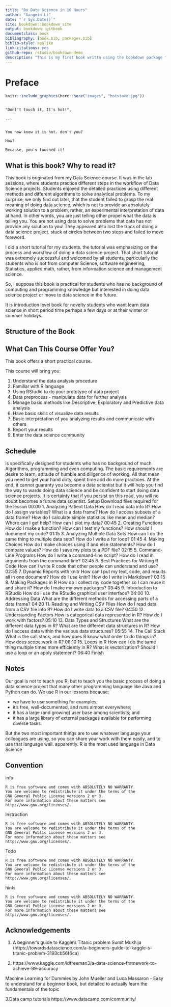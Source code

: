 ```yaml
--- 
title: "Do Data Science in 10 Hours"
author: "Gangmin Li"
date: "`r Sys.Date()`"
site: bookdown::bookdown_site
output: bookdown::gitbook
documentclass: book
bibliography: [book.bib, packages.bib]
biblio-style: apalike
link-citations: yes
github-repo: rstudio/bookdown-demo
description: "This is my first book writtn using the bookdown package to write a book. The output format for this book is bookdown::gitbook."
---
```


# Preface {-}


```r

knitr::include_graphics(here::here("images", "hotstove.jpg"))

```


``` 

"Dont't touch it, It's hot!",

...


You now know it is hot. don't you?

How?

Because, you'v touched it!

```


## What is this book? Why to read it?
This book is originated from my Data Science course. It was in the lab sessions, where students practice different steps in the workflow of Data Science projects. Students enjoyed the detailed practices using different methods and different algorithms to solve analytical problems. To my surprise, we only find out later, that the student failed to grasp the real meaning of doing data science, which is not to provide an absolutely working solution to a problem, rather, an experimental interpretation of data at hand. In other words, you are just telling other propel what the data is telling you. You are not using data to solve problems that data has not provide any solution to you! They appeared also lost the track of doing a data science project. stuck at circles between two steps and failed to move foreword. 

I did a short tutorial for my students. the tutorial was emphasizing on the process and workflow of doing a data science project. That short tutorial was extremely successful and welcomed by all students, particularly the students who is not from computer Science, software engineering, Statistics, applied math, rather, from information science and management science. 

So, I suppose this book is practical for students who has no background of computing and programming knowledge but interested in doing data science project or move to data science in the future. 

It is introduction level book for novelty students who want learn data science in short period time perhaps a few days or at their winter or summer holidays.  

## Structure of the Book

## What Can This Course Offer You?

This book offers a short practical course.  

This course will bring you:

1. Understand the data analysis procedure
2. Familiar with R language 
3. Using RStudio to do your prototype of data project
4. Data preprocess - manipulate data for further analysis
3. Manage basic methods like Descriptive, Exploratory and Predictive data analysis
5. Have basic skills of visualize data results
6. Basic interpretation of you analyzing results and communicate with others
7. Report your results 
8. Enter the data science community


## Schedule

is specifically designed for students who has no background of much Algorithms, programming and even computing. The basic requirements are desire to learn, attitude of humble and diligence of working. All that mean you need to get your hand dirty, spent time and do more practices. At the end, it cannot guaranty you become a data scientist but it will help you find the way to wards doing data science and be confident to start doing data science projects. It is certainty that if you persist on this road, you will no doubt becomes a future data scientist. 
Setup	Download files required for the lesson
00:00	1. Analyzing Patient Data	How do I read data into R?
How do I assign variables?
What is a data frame?
How do I access subsets of a data frame?
How do I calculate simple statistics like mean and median?
Where can I get help?
How can I plot my data?
00:45	2. Creating Functions	How do I make a function?
How can I test my functions?
How should I document my code?
01:15	3. Analyzing Multiple Data Sets	How can I do the same thing to multiple data sets?
How do I write a for loop?
01:45	4. Making Choices	How do I make choices using if and else statements?
How do I compare values?
How do I save my plots to a PDF file?
02:15	5. Command-Line Programs	How do I write a command-line script?
How do I read in arguments from the command-line?
02:45	6. Best Practices for Writing R Code	How can I write R code that other people can understand and use?
02:55	7. Dynamic Reports with knitr	How can I put my text, code, and results all in one document?
How do I use knitr?
How do I write in Markdown?
03:15	8. Making Packages in R	How do I collect my code together so I can reuse it and share it?
How do I make my own packages?
03:45	9. Introduction to RStudio	How do I use the RStudio graphical user interface?
04:00	10. Addressing Data	What are the different methods for accessing parts of a data frame?
04:20	11. Reading and Writing CSV Files	How do I read data from a CSV file into R?
How do I write data to a CSV file?
04:50	12. Understanding Factors	How is categorical data represented in R?
How do I work with factors?
05:10	13. Data Types and Structures	What are the different data types in R?
What are the different data structures in R?
How do I access data within the various data structures?
05:55	14. The Call Stack	What is the call stack, and how does R know what order to do things in?
How does scope work in R?
06:10	15. Loops in R	How can I do the same thing multiple times more efficiently in R?
What is vectorization?
Should I use a loop or an apply statement?
06:40	Finish

## Notes
Our goal is not to teach you R, but to teach you the basic process of doing a data science project that many other  programming language like Java and Python can do. We use R in our lessons because:

+ we have to use something for examples;
+ it’s free, well-documented, and runs almost everywhere;
+ it has a large (and growing) user base among scientists; and
+ it has a large library of external packages available for performing diverse tasks.

But the two most important things are to use whatever language your colleagues are using, so you can share your work with them easily, and to use that language well. apparently. R is the most used language in Data Science

## Convention

info

```block2
R is free software and comes with ABSOLUTELY NO WARRANTY.
You are welcome to redistribute it under the terms of the
GNU General Public License versions 2 or 3.
For more information about these matters see
http://www.gnu.org/licenses/.
```
Instruction

```block2
R is free software and comes with ABSOLUTELY NO WARRANTY.
You are welcome to redistribute it under the terms of the
GNU General Public License versions 2 or 3.
For more information about these matters see
http://www.gnu.org/licenses/.
```

Todo

```block2
R is free software and comes with ABSOLUTELY NO WARRANTY.
You are welcome to redistribute it under the terms of the
GNU General Public License versions 2 or 3.
For more information about these matters see
http://www.gnu.org/licenses/.
```

hints

```block2
R is free software and comes with ABSOLUTELY NO WARRANTY.
You are welcome to redistribute it under the terms of the
GNU General Public License versions 2 or 3.
For more information about these matters see
http://www.gnu.org/licenses/.
```

## Acknowledgements {-}

1. A beginner’s guide to Kaggle’s Titanic problem
Sumit Mukhija (https://towardsdatascience.com/a-beginners-guide-to-kaggle-s-titanic-problem-3193cb56f6ca)

2. 
https://www.kaggle.com/ldfreeman3/a-data-science-framework-to-achieve-99-accuracy

Machine Learning for Dummies by John Mueller and Luca Massaron - Easy to understand for a beginner book, but detailed to actually learn the fundamentals of the topic

3.Data camp tutorials 
https://www.datacamp.com/community/

